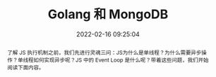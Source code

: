 ---
title: Golang 和 MongoDB
categorie: 技术向
date: '2022-02-16 09:25:04'
slug: golang-mongodb
abstract: 了解 JS 执行机制之前，我们先进行灵魂三问：JS为什么是单线程？为什么需要异步操作？单线程如何实现异步呢？JS 中的 Event Loop 是什么呢？带着这些问题，我们开始阅读下面内容。
isPublished: true
isPopular: true
tags:
  - golang
---